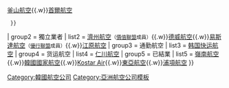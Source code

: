 {{Navbox
| name   = 韓國航空公司
| title  = {{KOR}}[[航空公司]]
| state  = collapsed
| below  = [[韩国航空公司列表]]
| group1 = 集團業者
| list1  = {{Navbox subgroup
   |group1=[[韓進集團]]
   | list1=[[大韓航空]]<small>（[[天合聯盟]]成員）</small>{{.w}}[[真航空]]
   |group2=[[錦湖韓亞集團]]
   | list2=[[韓亞航空]]<small>（[[星空聯盟]]成員）</small>{{.w}}[[釜山航空]]{{.w}}[[首爾航空]]
  }}
| group2 = 獨立業者
| list2  = [[濟州航空]]<small>（[[價值聯盟]]成員）</small>{{.w}}[[德威航空]]{{.w}}[[易斯達航空]]<small>（[[優行聯盟]]成員）</small>{{.w}}[[江原航空]]
| group3 = 通勤航空
| list3  = [[韩国快运航空]]
| group4 = 货运航空
| list4  = [[仁川航空]]
| group5 = 已結業
| list5  = [[嶺南航空]]{{.w}}[[韓國國家航空]]{{.w}}[[Kostar Air]]{{.w}}[[東亞航空]]</small>{{.w}}[[浦項航空]]
}}<noinclude>
[[Category:韓國航空公司]]
[[Category:亞洲航空公司模板]]
</noinclude>